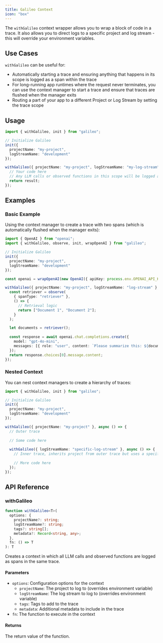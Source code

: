 ```yaml
---
title: Galileo Context
icon: "box"
---
```


The `withGalileo` context wrapper allows you to wrap a block of code in a trace. It also allows you to direct logs to a specific project and log stream - this will override your environment variables.

## Use Cases

`withGalileo` can be useful for:

- Automatically starting a trace and ensuring anything that happens in its scope is logged as a span within the trace
- For long-running app runtimes where the request never terminates, you can use the context manager to start a trace and ensure that traces are flushed when the manager exits
- Routing a part of your app to a different Project or Log Stream by setting the trace scope

## Usage

```typescript
import { withGalileo, init } from "galileo";

// Initialize Galileo
init({
  projectName: "my-project",
  logStreamName: "development"
});

withGalileo({ projectName: "my-project", logStreamName: "my-log-stream" }, async () => {
  // Your code here
  // Any LLM calls or observed functions in this scope will be logged as spans in the same trace
  return result;
});
```

## Examples

### Basic Example

Using the context manager to create a trace with two spans (which is automatically flushed when the manager exits):

```typescript
import { OpenAI } from "openai";
import { withGalileo, observe, init, wrapOpenAI } from "galileo";

// Initialize Galileo
init({
  projectName: "my-project",
  logStreamName: "development"
});

const openai = wrapOpenAI(new OpenAI({ apiKey: process.env.OPENAI_API_KEY }));

withGalileo({ projectName: "my-project", logStreamName: "log-stream" }, async () => {
  const retriever = observe(
    { spanType: "retriever" },
    () => {
      // Retrieval logic
      return ["Document 1", "Document 2"];
    }
  ); 

  let documents = retriever();
  
  const response = await openai.chat.completions.create({
    model: "gpt-4o-mini",
    messages: [{ role: "user", content: `Please summarize this: ${documents.join("\n")}` }],
  });
  return response.choices[0].message.content;
});
```

### Nested Context

You can nest context managers to create a hierarchy of traces:

```typescript
import { withGalileo, init } from "galileo";

// Initialize Galileo
init({
  projectName: "my-project",
  logStreamName: "development"
});

withGalileo({ projectName: "my-project" }, async () => {
  // Outer trace
  
  // Some code here
  
  withGalileo({ logStreamName: "specific-log-stream" }, async () => {
    // Inner trace, inherits project from outer trace but uses a specific log stream
    
    // More code here
  });
});
```

## API Reference

### withGalileo

```typescript
function withGalileo<T>(
  options: {
    projectName?: string;
    logStreamName?: string;
    tags?: string[];
    metadata?: Record<string, any>;
  },
  fn: () => T
): T
```

Creates a context in which all LLM calls and observed functions are logged as spans in the same trace.

#### Parameters

- `options`: Configuration options for the context
  - `projectName`: The project to log to (overrides environment variable)
  - `logStreamName`: The log stream to log to (overrides environment variable)
  - `tags`: Tags to add to the trace
  - `metadata`: Additional metadata to include in the trace
- `fn`: The function to execute in the context

#### Returns

The return value of the function.